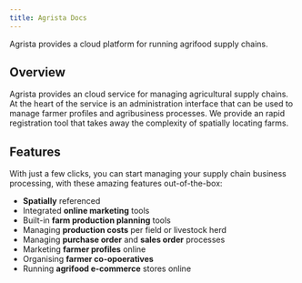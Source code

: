 ```yaml
---
title: Agrista Docs
---
```



<Title center className="mt-8">Documentation</Title>

<Subtitle center>Agrista provides a cloud platform for running agrifood supply chains.</Subtitle>

## Overview

Agrista provides an cloud service for managing agricultural supply chains. At the heart of the service is an administration interface that can be used to manage farmer profiles and agribusiness processes. We provide an rapid registration tool that takes away the complexity of spatially locating farms. 

## Features

With just a few clicks, you can start managing your supply chain business processing, with these amazing features out-of-the-box:

- **Spatially** referenced
- Integrated **online marketing** tools
- Built-in **farm production planning** tools
- Managing **production costs** per field or livestock herd
- Managing **purchase order** and **sales order** processes
- Marketing **farmer profiles** online
- Organising **farmer co-opoeratives**
- Running **agrifood e-commerce** stores online

